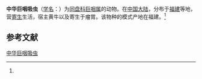 {{Speciesbox
| name = 中华巨咽吸虫
| status = 
| status_system = 
| image = 
| genus = Macropharynx
| species = chinensis
| authority = (Wang, 1959)<ref name='id9997'>{{cite web| url =http://www.bioinfo.cn/db05/BjdwSpecies.php?action=view&id=9997| title =中华巨咽吸虫| work =《中国动物物种编目数据库》| publisher =中国科学院微生物研究所| author =中国科学院动物研究所| accessdate =2009-04-16| deadurl =yes| archiveurl =https://web.archive.org/web/20160305002522/http://www.bioinfo.cn/db05/BjdwSpecies.php?action=view&id=9997| archivedate =2016-03-05}}</ref>
}}

'''中华巨咽吸虫'''（[[学名|学名]]：{{lang|la|''Macropharynx chinensis''}}）为[[同盘科|同盘科]][[巨咽属|巨咽属]]的动物。在[[中国大陆|中国大陆]]，分布于[[福建|福建]]等地，营[[寄生|寄生]]生活，宿主黄牛以及寄生于瘤胃。该物种的模式产地在福建。<ref name='id9997'/>

== 参考文献 ==
{{reflist}}

{{Wikispecies|Macropharynx chinensis}}

[[Category:巨咽属|中华巨咽吸虫]]


{{吸虫小作品}}